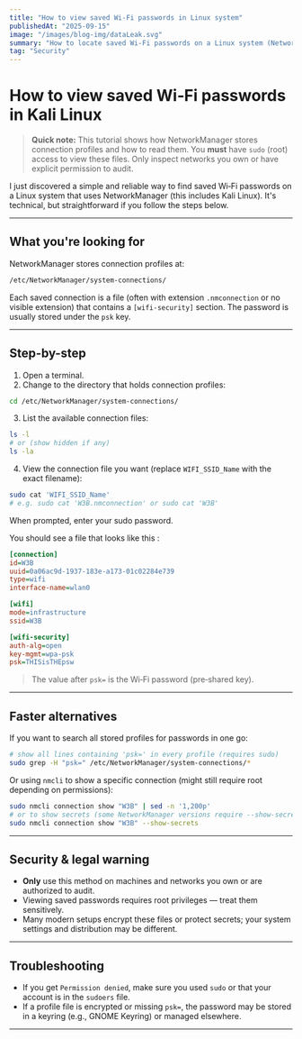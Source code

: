 ```yaml
---
title: "How to view saved Wi‑Fi passwords in Linux system"
publishedAt: "2025-09-15"
image: "/images/blog-img/dataLeak.svg"
summary: "How to locate saved Wi‑Fi passwords on a Linux system (NetworkManager). This guide is technical and requires root access — follow responsibly and only on networks you own or have permission to inspect."
tag: "Security"
---
```



# How to view saved Wi‑Fi passwords in Kali Linux

> **Quick note:** This tutorial shows how NetworkManager stores connection profiles and how to read them. You **must** have `sudo` (root) access to view these files. Only inspect networks you own or have explicit permission to audit.

I just discovered a simple and reliable way to find saved Wi‑Fi passwords on a Linux system that uses NetworkManager (this includes Kali Linux). It's technical, but straightforward if you follow the steps below.

---

## What you're looking for

NetworkManager stores connection profiles at:

```bash
/etc/NetworkManager/system-connections/
```

Each saved connection is a file (often with extension `.nmconnection` or no visible extension) that contains a `[wifi-security]` section. The password is usually stored under the `psk` key.

---

## Step-by-step

1. Open a terminal.
2. Change to the directory that holds connection profiles:

```bash
cd /etc/NetworkManager/system-connections/
```

3. List the available connection files:

```bash
ls -l
# or (show hidden if any)
ls -la
```

4. View the connection file you want (replace `WIFI_SSID_Name` with the exact filename):

```bash
sudo cat 'WIFI_SSID_Name'
# e.g. sudo cat 'W3B.nmconnection' or sudo cat 'W3B'
```

When prompted, enter your sudo password.

You should see a file that looks like this :

```ini
[connection]
id=W3B
uuid=0a06ac9d-1937-183e-a173-01c02284e739
type=wifi
interface-name=wlan0

[wifi]
mode=infrastructure
ssid=W3B

[wifi-security]
auth-alg=open
key-mgmt=wpa-psk
psk=THISisTHEpsw
```

> The value after `psk=` is the Wi‑Fi password (pre‑shared key).

---

## Faster alternatives

If you want to search all stored profiles for passwords in one go:

```bash
# show all lines containing 'psk=' in every profile (requires sudo)
sudo grep -H "psk=" /etc/NetworkManager/system-connections/*
```

Or using `nmcli` to show a specific connection (might still require root depending on permissions):

```bash
sudo nmcli connection show "W3B" | sed -n '1,200p'
# or to show secrets (some NetworkManager versions require --show-secrets):
sudo nmcli connection show "W3B" --show-secrets
```

---

## Security & legal warning

- **Only** use this method on machines and networks you own or are authorized to audit.
- Viewing saved passwords requires root privileges — treat them sensitively.
- Many modern setups encrypt these files or protect secrets; your system settings and distribution may be different.

---

## Troubleshooting

- If you get `Permission denied`, make sure you used `sudo` or that your account is in the `sudoers` file.
- If a profile file is encrypted or missing `psk=`, the password may be stored in a keyring (e.g., GNOME Keyring) or managed elsewhere.

---
